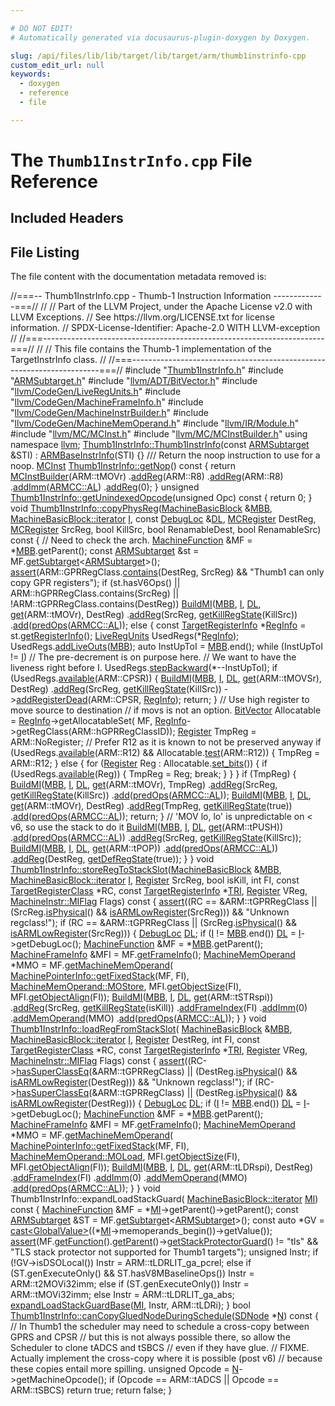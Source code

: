 ```yaml
---

# DO NOT EDIT!
# Automatically generated via docusaurus-plugin-doxygen by Doxygen.

slug: /api/files/lib/lib/target/lib/target/arm/thumb1instrinfo-cpp
custom_edit_url: null
keywords:
  - doxygen
  - reference
  - file

---
```





# The `Thumb1InstrInfo.cpp` File Reference

<DoxygenPage pluginConfig={pluginConfig}>



## Included Headers

<IncludesList>
<IncludesListItem
  filePath="Thumb1InstrInfo.h"
  permalink="/docs/api/files/lib/lib/target/lib/target/arm/thumb1instrinfo-h"
  isLocal="true" />
<IncludesListItem
  filePath="ARMSubtarget.h"
  permalink="/docs/api/files/lib/lib/target/lib/target/arm/armsubtarget-h"
  isLocal="true" />
<IncludesListItem
  filePath="llvm/ADT/BitVector.h"
  permalink="/docs/api/files/include/include/llvm/include/llvm/adt/bitvector-h"
  isLocal="true" />
<IncludesListItem
  filePath="llvm/CodeGen/LiveRegUnits.h"
  permalink="/docs/api/files/include/include/llvm/include/llvm/codegen/liveregunits-h"
  isLocal="true" />
<IncludesListItem
  filePath="llvm/CodeGen/MachineFrameInfo.h"
  permalink="/docs/api/files/include/include/llvm/include/llvm/codegen/machineframeinfo-h"
  isLocal="true" />
<IncludesListItem
  filePath="llvm/CodeGen/MachineInstrBuilder.h"
  permalink="/docs/api/files/include/include/llvm/include/llvm/codegen/machineinstrbuilder-h"
  isLocal="true" />
<IncludesListItem
  filePath="llvm/CodeGen/MachineMemOperand.h"
  permalink="/docs/api/files/include/include/llvm/include/llvm/codegen/machinememoperand-h"
  isLocal="true" />
<IncludesListItem
  filePath="llvm/IR/Module.h"
  permalink="/docs/api/files/include/include/llvm/include/llvm/ir/module-h"
  isLocal="true" />
<IncludesListItem
  filePath="llvm/MC/MCInst.h"
  permalink="/docs/api/files/include/include/llvm/include/llvm/mc/mcinst-h"
  isLocal="true" />
<IncludesListItem
  filePath="llvm/MC/MCInstBuilder.h"
  permalink="/docs/api/files/include/include/llvm/include/llvm/mc/mcinstbuilder-h"
  isLocal="true" />
</IncludesList>


## File Listing

The file content with the documentation metadata removed is:

<ProgramListing>

<Link id="l00001" /><CodeLine lineNumber="1"><span class="doxyHighlightComment">//===-- Thumb1InstrInfo.cpp - Thumb-1 Instruction Information -------------===//</span></CodeLine>
<Link id="l00002" /><CodeLine lineNumber="2"><span class="doxyHighlightComment">//</span></CodeLine>
<Link id="l00003" /><CodeLine lineNumber="3"><span class="doxyHighlightComment">// Part of the LLVM Project, under the Apache License v2.0 with LLVM Exceptions.</span></CodeLine>
<Link id="l00004" /><CodeLine lineNumber="4"><span class="doxyHighlightComment">// See https://llvm.org/LICENSE.txt for license information.</span></CodeLine>
<Link id="l00005" /><CodeLine lineNumber="5"><span class="doxyHighlightComment">// SPDX-License-Identifier: Apache-2.0 WITH LLVM-exception</span></CodeLine>
<Link id="l00006" /><CodeLine lineNumber="6"><span class="doxyHighlightComment">//</span></CodeLine>
<Link id="l00007" /><CodeLine lineNumber="7"><span class="doxyHighlightComment">//===----------------------------------------------------------------------===//</span></CodeLine>
<Link id="l00008" /><CodeLine lineNumber="8"><span class="doxyHighlightComment">//</span></CodeLine>
<Link id="l00009" /><CodeLine lineNumber="9"><span class="doxyHighlightComment">// This file contains the Thumb-1 implementation of the TargetInstrInfo class.</span></CodeLine>
<Link id="l00010" /><CodeLine lineNumber="10"><span class="doxyHighlightComment">//</span></CodeLine>
<Link id="l00011" /><CodeLine lineNumber="11"><span class="doxyHighlightComment">//===----------------------------------------------------------------------===//</span></CodeLine>
<Link id="l00012" /><CodeLine lineNumber="12"></CodeLine>
<Link id="l00013" /><CodeLine lineNumber="13"><span class="doxyHighlightPreprocessor">#include &quot;<a href="/docs/api/files/lib/lib/target/lib/target/arm/thumb1instrinfo-h">Thumb1InstrInfo.h</a>&quot;</span></CodeLine>
<Link id="l00014" /><CodeLine lineNumber="14"><span class="doxyHighlightPreprocessor">#include &quot;<a href="/docs/api/files/lib/lib/target/lib/target/arm/armsubtarget-h">ARMSubtarget.h</a>&quot;</span></CodeLine>
<Link id="l00015" /><CodeLine lineNumber="15"><span class="doxyHighlightPreprocessor">#include &quot;<a href="/docs/api/files/include/include/llvm/include/llvm/adt/bitvector-h">llvm/ADT/BitVector.h</a>&quot;</span></CodeLine>
<Link id="l00016" /><CodeLine lineNumber="16"><span class="doxyHighlightPreprocessor">#include &quot;<a href="/docs/api/files/include/include/llvm/include/llvm/codegen/liveregunits-h">llvm/CodeGen/LiveRegUnits.h</a>&quot;</span></CodeLine>
<Link id="l00017" /><CodeLine lineNumber="17"><span class="doxyHighlightPreprocessor">#include &quot;<a href="/docs/api/files/include/include/llvm/include/llvm/codegen/machineframeinfo-h">llvm/CodeGen/MachineFrameInfo.h</a>&quot;</span></CodeLine>
<Link id="l00018" /><CodeLine lineNumber="18"><span class="doxyHighlightPreprocessor">#include &quot;<a href="/docs/api/files/include/include/llvm/include/llvm/codegen/machineinstrbuilder-h">llvm/CodeGen/MachineInstrBuilder.h</a>&quot;</span></CodeLine>
<Link id="l00019" /><CodeLine lineNumber="19"><span class="doxyHighlightPreprocessor">#include &quot;<a href="/docs/api/files/include/include/llvm/include/llvm/codegen/machinememoperand-h">llvm/CodeGen/MachineMemOperand.h</a>&quot;</span></CodeLine>
<Link id="l00020" /><CodeLine lineNumber="20"><span class="doxyHighlightPreprocessor">#include &quot;<a href="/docs/api/files/include/include/llvm/include/llvm/ir/module-h">llvm/IR/Module.h</a>&quot;</span></CodeLine>
<Link id="l00021" /><CodeLine lineNumber="21"><span class="doxyHighlightPreprocessor">#include &quot;<a href="/docs/api/files/include/include/llvm/include/llvm/mc/mcinst-h">llvm/MC/MCInst.h</a>&quot;</span></CodeLine>
<Link id="l00022" /><CodeLine lineNumber="22"><span class="doxyHighlightPreprocessor">#include &quot;<a href="/docs/api/files/include/include/llvm/include/llvm/mc/mcinstbuilder-h">llvm/MC/MCInstBuilder.h</a>&quot;</span></CodeLine>
<Link id="l00023" /><CodeLine lineNumber="23"></CodeLine>
<Link id="l00024" /><CodeLine lineNumber="24"><span class="doxyHighlightKeyword">using namespace </span><span class="doxyHighlight"><a href="/docs/api/namespaces/llvm">llvm</a>;</span></CodeLine>
<Link id="l00025" /><CodeLine lineNumber="25"></CodeLine>
<Link id="l00026" /><CodeLine lineNumber="26" lineLink="/docs/api/classes/llvm/thumb1instrinfo/#a0b2db65bc0fdda9727974edf6a99b0ec"><span class="doxyHighlight"><a href="/docs/api/classes/llvm/thumb1instrinfo/#a0b2db65bc0fdda9727974edf6a99b0ec">Thumb1InstrInfo::Thumb1InstrInfo</a>(</span><span class="doxyHighlightKeyword">const</span><span class="doxyHighlight"> <a href="/docs/api/classes/llvm/armsubtarget">ARMSubtarget</a> &amp;STI)</span></CodeLine>
<Link id="l00027" /><CodeLine lineNumber="27"><span class="doxyHighlight">    : <a href="/docs/api/classes/llvm/armbaseinstrinfo/#a7e82ffc3423eb67eef1e1a43f0b75ce7">ARMBaseInstrInfo</a>(STI) &#123;&#125;</span></CodeLine>
<Link id="l00028" /><CodeLine lineNumber="28"></CodeLine>
<Link id="l00029" /><CodeLine lineNumber="29"><span class="doxyHighlightComment">/// Return the noop instruction to use for a noop.</span></CodeLine>
<Link id="l00030" /><CodeLine lineNumber="30" lineLink="/docs/api/classes/llvm/thumb1instrinfo/#a9f3014dd5d395d0e11fd2efedde63ac7"><span class="doxyHighlight"><a href="/docs/api/classes/llvm/mcinst">MCInst</a> <a href="/docs/api/classes/llvm/thumb1instrinfo/#a9f3014dd5d395d0e11fd2efedde63ac7">Thumb1InstrInfo::getNop</a>()</span><span class="doxyHighlightKeyword"> const </span><span class="doxyHighlight">&#123;</span></CodeLine>
<Link id="l00031" /><CodeLine lineNumber="31"><span class="doxyHighlight">  </span><span class="doxyHighlightKeywordFlow">return</span><span class="doxyHighlight"> <a href="/docs/api/classes/llvm/mcinstbuilder">MCInstBuilder</a>(ARM::tMOVr)</span></CodeLine>
<Link id="l00032" /><CodeLine lineNumber="32"><span class="doxyHighlight">      .<a href="/docs/api/classes/llvm/mcinstbuilder/#a2b9700052102985a61c9cf62b71d68f0">addReg</a>(ARM::R8)</span></CodeLine>
<Link id="l00033" /><CodeLine lineNumber="33"><span class="doxyHighlight">      .<a href="/docs/api/classes/llvm/mcinstbuilder/#a2b9700052102985a61c9cf62b71d68f0">addReg</a>(ARM::R8)</span></CodeLine>
<Link id="l00034" /><CodeLine lineNumber="34"><span class="doxyHighlight">      .<a href="/docs/api/classes/llvm/mcinstbuilder/#ac6bfc040ddca811a88a95e1f6d6b3747">addImm</a>(<a href="/docs/api/namespaces/llvm/armcc/#ac8391dd6b8083baa870dee5142ff22b6a8b2ef77967dee1220cc6ee5aee595e11">ARMCC::AL</a>)</span></CodeLine>
<Link id="l00035" /><CodeLine lineNumber="35"><span class="doxyHighlight">      .<a href="/docs/api/classes/llvm/mcinstbuilder/#a2b9700052102985a61c9cf62b71d68f0">addReg</a>(0);</span></CodeLine>
<Link id="l00036" /><CodeLine lineNumber="36"><span class="doxyHighlight">&#125;</span></CodeLine>
<Link id="l00037" /><CodeLine lineNumber="37"></CodeLine>
<Link id="l00038" /><CodeLine lineNumber="38" lineLink="/docs/api/classes/llvm/thumb1instrinfo/#aa2040e85554cd2338608849d197e5693"><span class="doxyHighlightKeywordType">unsigned</span><span class="doxyHighlight"> <a href="/docs/api/classes/llvm/thumb1instrinfo/#aa2040e85554cd2338608849d197e5693">Thumb1InstrInfo::getUnindexedOpcode</a>(</span><span class="doxyHighlightKeywordType">unsigned</span><span class="doxyHighlight"> Opc)</span><span class="doxyHighlightKeyword"> const </span><span class="doxyHighlight">&#123;</span></CodeLine>
<Link id="l00039" /><CodeLine lineNumber="39"><span class="doxyHighlight">  </span><span class="doxyHighlightKeywordFlow">return</span><span class="doxyHighlight"> 0;</span></CodeLine>
<Link id="l00040" /><CodeLine lineNumber="40"><span class="doxyHighlight">&#125;</span></CodeLine>
<Link id="l00041" /><CodeLine lineNumber="41"></CodeLine>
<Link id="l00042" /><CodeLine lineNumber="42" lineLink="/docs/api/classes/llvm/thumb1instrinfo/#a3f2267000e9691f1bd4584f4eb4e0cc4"><span class="doxyHighlightKeywordType">void</span><span class="doxyHighlight"> <a href="/docs/api/classes/llvm/thumb1instrinfo/#a3f2267000e9691f1bd4584f4eb4e0cc4">Thumb1InstrInfo::copyPhysReg</a>(<a href="/docs/api/classes/llvm/machinebasicblock">MachineBasicBlock</a> &amp;<a href="/docs/api/files/lib/lib/target/lib/target/arm/armslshardening-cpp/#a5958512eae2979bd2eb383977996a600">MBB</a>,</span></CodeLine>
<Link id="l00043" /><CodeLine lineNumber="43"><span class="doxyHighlight">                                  <a href="/docs/api/classes/llvm/machinebasicblock/#ae34c996b58df9b9ce6695a0c8b70c533">MachineBasicBlock::iterator</a> <a href="/docs/api/files/lib/lib/support/md5-cpp/#ac0eafdc9ee161b71e7af98af736952fd">I</a>,</span></CodeLine>
<Link id="l00044" /><CodeLine lineNumber="44"><span class="doxyHighlight">                                  </span><span class="doxyHighlightKeyword">const</span><span class="doxyHighlight"> <a href="/docs/api/classes/llvm/debugloc">DebugLoc</a> &amp;<a href="/docs/api/files/lib/lib/target/lib/target/arm/armslshardening-cpp/#ad467c4ab9119043f9b7750ab986be61a">DL</a>, <a href="/docs/api/classes/llvm/mcregister">MCRegister</a> DestReg,</span></CodeLine>
<Link id="l00045" /><CodeLine lineNumber="45"><span class="doxyHighlight">                                  <a href="/docs/api/classes/llvm/mcregister">MCRegister</a> SrcReg, </span><span class="doxyHighlightKeywordType">bool</span><span class="doxyHighlight"> KillSrc,</span></CodeLine>
<Link id="l00046" /><CodeLine lineNumber="46"><span class="doxyHighlight">                                  </span><span class="doxyHighlightKeywordType">bool</span><span class="doxyHighlight"> RenamableDest, </span><span class="doxyHighlightKeywordType">bool</span><span class="doxyHighlight"> RenamableSrc)</span><span class="doxyHighlightKeyword"> const </span><span class="doxyHighlight">&#123;</span></CodeLine>
<Link id="l00047" /><CodeLine lineNumber="47"><span class="doxyHighlight">  </span><span class="doxyHighlightComment">// Need to check the arch.</span></CodeLine>
<Link id="l00048" /><CodeLine lineNumber="48"><span class="doxyHighlight">  <a href="/docs/api/classes/llvm/machinefunction">MachineFunction</a> &amp;MF = &#42;<a href="/docs/api/files/lib/lib/target/lib/target/arm/armslshardening-cpp/#a5958512eae2979bd2eb383977996a600">MBB</a>.getParent();</span></CodeLine>
<Link id="l00049" /><CodeLine lineNumber="49"><span class="doxyHighlight">  </span><span class="doxyHighlightKeyword">const</span><span class="doxyHighlight"> <a href="/docs/api/classes/llvm/armsubtarget">ARMSubtarget</a> &amp;st = MF.<a href="/docs/api/classes/llvm/machinefunction/#a3825368aca2bc1550d173660df4da6a6">getSubtarget</a>&lt;<a href="/docs/api/classes/llvm/armsubtarget">ARMSubtarget</a>&gt;();</span></CodeLine>
<Link id="l00050" /><CodeLine lineNumber="50"></CodeLine>
<Link id="l00051" /><CodeLine lineNumber="51"><span class="doxyHighlight">  <a href="/docs/api/files/lib/lib/target/lib/target/amdgpu/silowercontrolflow-cpp/#a4868c5d81c5ccc98c47aeab6244346a0">assert</a>(ARM::GPRRegClass.<a href="/docs/api/files/lib/lib/sandboxir/value-cpp/#a34433c37334a1cde3d58cde3099257dd">contains</a>(DestReg, SrcReg) &amp;&amp;</span></CodeLine>
<Link id="l00052" /><CodeLine lineNumber="52"><span class="doxyHighlight">         </span><span class="doxyHighlightStringLiteral">&quot;Thumb1 can only copy GPR registers&quot;</span><span class="doxyHighlight">);</span></CodeLine>
<Link id="l00053" /><CodeLine lineNumber="53"></CodeLine>
<Link id="l00054" /><CodeLine lineNumber="54"><span class="doxyHighlight">  </span><span class="doxyHighlightKeywordFlow">if</span><span class="doxyHighlight"> (st.hasV6Ops() || ARM::hGPRRegClass.contains(SrcReg) ||</span></CodeLine>
<Link id="l00055" /><CodeLine lineNumber="55"><span class="doxyHighlight">      !ARM::tGPRRegClass.contains(DestReg))</span></CodeLine>
<Link id="l00056" /><CodeLine lineNumber="56"><span class="doxyHighlight">    <a href="/docs/api/namespaces/llvm/#a17e04afcf0c5efeb0eb6a9a45287b5e4">BuildMI</a>(<a href="/docs/api/files/lib/lib/target/lib/target/arm/armslshardening-cpp/#a5958512eae2979bd2eb383977996a600">MBB</a>, <a href="/docs/api/files/lib/lib/support/md5-cpp/#ac0eafdc9ee161b71e7af98af736952fd">I</a>, <a href="/docs/api/files/lib/lib/target/lib/target/arm/armslshardening-cpp/#ad467c4ab9119043f9b7750ab986be61a">DL</a>, <a href="/docs/api/namespaces/llvm/#a73257f51950d9ea50955e3fb9c724a25">get</a>(ARM::tMOVr), DestReg)</span></CodeLine>
<Link id="l00057" /><CodeLine lineNumber="57"><span class="doxyHighlight">        .<a href="/docs/api/classes/llvm/machineinstrbuilder/#a927857fc69e4b4f0cde307f86f180df5">addReg</a>(SrcReg, <a href="/docs/api/namespaces/llvm/#aac57d4100e9a9d02522fbd724568397d">getKillRegState</a>(KillSrc))</span></CodeLine>
<Link id="l00058" /><CodeLine lineNumber="58"><span class="doxyHighlight">        .<a href="/docs/api/classes/llvm/machineinstrbuilder/#a713eab58694282971c413a0d6de5975c">add</a>(<a href="/docs/api/namespaces/llvm/#a4ad97514ca5a771f28d31ee16af616f8">predOps</a>(<a href="/docs/api/namespaces/llvm/armcc/#ac8391dd6b8083baa870dee5142ff22b6a8b2ef77967dee1220cc6ee5aee595e11">ARMCC::AL</a>));</span></CodeLine>
<Link id="l00059" /><CodeLine lineNumber="59"><span class="doxyHighlight">  </span><span class="doxyHighlightKeywordFlow">else</span><span class="doxyHighlight"> &#123;</span></CodeLine>
<Link id="l00060" /><CodeLine lineNumber="60"><span class="doxyHighlight">    </span><span class="doxyHighlightKeyword">const</span><span class="doxyHighlight"> <a href="/docs/api/classes/llvm/targetregisterinfo">TargetRegisterInfo</a> &#42;<a href="/docs/api/structs/reginfo">RegInfo</a> = st.<a href="/docs/api/classes/llvm/armsubtarget/#a628369d8ea7ff61dc2202e6aa147155c">getRegisterInfo</a>();</span></CodeLine>
<Link id="l00061" /><CodeLine lineNumber="61"><span class="doxyHighlight">    <a href="/docs/api/classes/llvm/liveregunits">LiveRegUnits</a> UsedRegs(&#42;<a href="/docs/api/structs/reginfo">RegInfo</a>);</span></CodeLine>
<Link id="l00062" /><CodeLine lineNumber="62"><span class="doxyHighlight">    UsedRegs.<a href="/docs/api/classes/llvm/liveregunits/#ab4fff7ad3de452b1b1d20de5afd986a3">addLiveOuts</a>(<a href="/docs/api/files/lib/lib/target/lib/target/arm/armslshardening-cpp/#a5958512eae2979bd2eb383977996a600">MBB</a>);</span></CodeLine>
<Link id="l00063" /><CodeLine lineNumber="63"></CodeLine>
<Link id="l00064" /><CodeLine lineNumber="64"><span class="doxyHighlight">    </span><span class="doxyHighlightKeyword">auto</span><span class="doxyHighlight"> InstUpToI = <a href="/docs/api/files/lib/lib/target/lib/target/arm/armslshardening-cpp/#a5958512eae2979bd2eb383977996a600">MBB</a>.end();</span></CodeLine>
<Link id="l00065" /><CodeLine lineNumber="65"><span class="doxyHighlight">    </span><span class="doxyHighlightKeywordFlow">while</span><span class="doxyHighlight"> (InstUpToI != <a href="/docs/api/files/lib/lib/support/md5-cpp/#ac0eafdc9ee161b71e7af98af736952fd">I</a>)</span></CodeLine>
<Link id="l00066" /><CodeLine lineNumber="66"><span class="doxyHighlight">      </span><span class="doxyHighlightComment">// The pre-decrement is on purpose here.</span></CodeLine>
<Link id="l00067" /><CodeLine lineNumber="67"><span class="doxyHighlight">      </span><span class="doxyHighlightComment">// We want to have the liveness right before I.</span></CodeLine>
<Link id="l00068" /><CodeLine lineNumber="68"><span class="doxyHighlight">      UsedRegs.<a href="/docs/api/classes/llvm/liveregunits/#aa5fb273566c37fdc7da88a0fec5a554c">stepBackward</a>(&#42;--InstUpToI);</span></CodeLine>
<Link id="l00069" /><CodeLine lineNumber="69"></CodeLine>
<Link id="l00070" /><CodeLine lineNumber="70"><span class="doxyHighlight">    </span><span class="doxyHighlightKeywordFlow">if</span><span class="doxyHighlight"> (UsedRegs.<a href="/docs/api/classes/llvm/liveregunits/#a3996f7c3774880bfe32422602fe34f9c">available</a>(ARM::CPSR)) &#123;</span></CodeLine>
<Link id="l00071" /><CodeLine lineNumber="71"><span class="doxyHighlight">      <a href="/docs/api/namespaces/llvm/#a17e04afcf0c5efeb0eb6a9a45287b5e4">BuildMI</a>(<a href="/docs/api/files/lib/lib/target/lib/target/arm/armslshardening-cpp/#a5958512eae2979bd2eb383977996a600">MBB</a>, <a href="/docs/api/files/lib/lib/support/md5-cpp/#ac0eafdc9ee161b71e7af98af736952fd">I</a>, <a href="/docs/api/files/lib/lib/target/lib/target/arm/armslshardening-cpp/#ad467c4ab9119043f9b7750ab986be61a">DL</a>, <a href="/docs/api/namespaces/llvm/#a73257f51950d9ea50955e3fb9c724a25">get</a>(ARM::tMOVSr), DestReg)</span></CodeLine>
<Link id="l00072" /><CodeLine lineNumber="72"><span class="doxyHighlight">          .<a href="/docs/api/classes/llvm/machineinstrbuilder/#a927857fc69e4b4f0cde307f86f180df5">addReg</a>(SrcReg, <a href="/docs/api/namespaces/llvm/#aac57d4100e9a9d02522fbd724568397d">getKillRegState</a>(KillSrc))</span></CodeLine>
<Link id="l00073" /><CodeLine lineNumber="73"><span class="doxyHighlight">          -&gt;<a href="/docs/api/classes/llvm/machineinstr/#afda2c0f22be043ae42b0ec71b661f565">addRegisterDead</a>(ARM::CPSR, <a href="/docs/api/structs/reginfo">RegInfo</a>);</span></CodeLine>
<Link id="l00074" /><CodeLine lineNumber="74"><span class="doxyHighlight">      </span><span class="doxyHighlightKeywordFlow">return</span><span class="doxyHighlight">;</span></CodeLine>
<Link id="l00075" /><CodeLine lineNumber="75"><span class="doxyHighlight">    &#125;</span></CodeLine>
<Link id="l00076" /><CodeLine lineNumber="76"></CodeLine>
<Link id="l00077" /><CodeLine lineNumber="77"><span class="doxyHighlight">    </span><span class="doxyHighlightComment">// Use high register to move source to destination</span></CodeLine>
<Link id="l00078" /><CodeLine lineNumber="78"><span class="doxyHighlight">    </span><span class="doxyHighlightComment">// if movs is not an option.</span></CodeLine>
<Link id="l00079" /><CodeLine lineNumber="79"><span class="doxyHighlight">    <a href="/docs/api/classes/llvm/bitvector">BitVector</a> Allocatable = <a href="/docs/api/structs/reginfo">RegInfo</a>-&gt;getAllocatableSet(</span></CodeLine>
<Link id="l00080" /><CodeLine lineNumber="80"><span class="doxyHighlight">        MF, <a href="/docs/api/structs/reginfo">RegInfo</a>-&gt;getRegClass(ARM::hGPRRegClassID));</span></CodeLine>
<Link id="l00081" /><CodeLine lineNumber="81"></CodeLine>
<Link id="l00082" /><CodeLine lineNumber="82"><span class="doxyHighlight">    <a href="/docs/api/classes/llvm/register">Register</a> TmpReg = ARM::NoRegister;</span></CodeLine>
<Link id="l00083" /><CodeLine lineNumber="83"><span class="doxyHighlight">    </span><span class="doxyHighlightComment">// Prefer R12 as it is known to not be preserved anyway</span></CodeLine>
<Link id="l00084" /><CodeLine lineNumber="84"><span class="doxyHighlight">    </span><span class="doxyHighlightKeywordFlow">if</span><span class="doxyHighlight"> (UsedRegs.<a href="/docs/api/classes/llvm/liveregunits/#a3996f7c3774880bfe32422602fe34f9c">available</a>(ARM::R12) &amp;&amp; Allocatable.<a href="/docs/api/classes/llvm/bitvector/#a15d63c566878e964c19139b2c76c0dab">test</a>(ARM::R12)) &#123;</span></CodeLine>
<Link id="l00085" /><CodeLine lineNumber="85"><span class="doxyHighlight">      TmpReg = ARM::R12;</span></CodeLine>
<Link id="l00086" /><CodeLine lineNumber="86"><span class="doxyHighlight">    &#125; </span><span class="doxyHighlightKeywordFlow">else</span><span class="doxyHighlight"> &#123;</span></CodeLine>
<Link id="l00087" /><CodeLine lineNumber="87"><span class="doxyHighlight">      </span><span class="doxyHighlightKeywordFlow">for</span><span class="doxyHighlight"> (<a href="/docs/api/classes/llvm/register">Register</a> Reg : Allocatable.<a href="/docs/api/classes/llvm/bitvector/#aa56c07cdb4f03ddef7dfdf460811d36e">set&#95;bits</a>()) &#123;</span></CodeLine>
<Link id="l00088" /><CodeLine lineNumber="88"><span class="doxyHighlight">        </span><span class="doxyHighlightKeywordFlow">if</span><span class="doxyHighlight"> (UsedRegs.<a href="/docs/api/classes/llvm/liveregunits/#a3996f7c3774880bfe32422602fe34f9c">available</a>(Reg)) &#123;</span></CodeLine>
<Link id="l00089" /><CodeLine lineNumber="89"><span class="doxyHighlight">          TmpReg = Reg;</span></CodeLine>
<Link id="l00090" /><CodeLine lineNumber="90"><span class="doxyHighlight">          </span><span class="doxyHighlightKeywordFlow">break</span><span class="doxyHighlight">;</span></CodeLine>
<Link id="l00091" /><CodeLine lineNumber="91"><span class="doxyHighlight">        &#125;</span></CodeLine>
<Link id="l00092" /><CodeLine lineNumber="92"><span class="doxyHighlight">      &#125;</span></CodeLine>
<Link id="l00093" /><CodeLine lineNumber="93"><span class="doxyHighlight">    &#125;</span></CodeLine>
<Link id="l00094" /><CodeLine lineNumber="94"></CodeLine>
<Link id="l00095" /><CodeLine lineNumber="95"><span class="doxyHighlight">    </span><span class="doxyHighlightKeywordFlow">if</span><span class="doxyHighlight"> (TmpReg) &#123;</span></CodeLine>
<Link id="l00096" /><CodeLine lineNumber="96"><span class="doxyHighlight">      <a href="/docs/api/namespaces/llvm/#a17e04afcf0c5efeb0eb6a9a45287b5e4">BuildMI</a>(<a href="/docs/api/files/lib/lib/target/lib/target/arm/armslshardening-cpp/#a5958512eae2979bd2eb383977996a600">MBB</a>, <a href="/docs/api/files/lib/lib/support/md5-cpp/#ac0eafdc9ee161b71e7af98af736952fd">I</a>, <a href="/docs/api/files/lib/lib/target/lib/target/arm/armslshardening-cpp/#ad467c4ab9119043f9b7750ab986be61a">DL</a>, <a href="/docs/api/namespaces/llvm/#a73257f51950d9ea50955e3fb9c724a25">get</a>(ARM::tMOVr), TmpReg)</span></CodeLine>
<Link id="l00097" /><CodeLine lineNumber="97"><span class="doxyHighlight">          .<a href="/docs/api/classes/llvm/machineinstrbuilder/#a927857fc69e4b4f0cde307f86f180df5">addReg</a>(SrcReg, <a href="/docs/api/namespaces/llvm/#aac57d4100e9a9d02522fbd724568397d">getKillRegState</a>(KillSrc))</span></CodeLine>
<Link id="l00098" /><CodeLine lineNumber="98"><span class="doxyHighlight">          .<a href="/docs/api/classes/llvm/machineinstrbuilder/#a713eab58694282971c413a0d6de5975c">add</a>(<a href="/docs/api/namespaces/llvm/#a4ad97514ca5a771f28d31ee16af616f8">predOps</a>(<a href="/docs/api/namespaces/llvm/armcc/#ac8391dd6b8083baa870dee5142ff22b6a8b2ef77967dee1220cc6ee5aee595e11">ARMCC::AL</a>));</span></CodeLine>
<Link id="l00099" /><CodeLine lineNumber="99"><span class="doxyHighlight">      <a href="/docs/api/namespaces/llvm/#a17e04afcf0c5efeb0eb6a9a45287b5e4">BuildMI</a>(<a href="/docs/api/files/lib/lib/target/lib/target/arm/armslshardening-cpp/#a5958512eae2979bd2eb383977996a600">MBB</a>, <a href="/docs/api/files/lib/lib/support/md5-cpp/#ac0eafdc9ee161b71e7af98af736952fd">I</a>, <a href="/docs/api/files/lib/lib/target/lib/target/arm/armslshardening-cpp/#ad467c4ab9119043f9b7750ab986be61a">DL</a>, <a href="/docs/api/namespaces/llvm/#a73257f51950d9ea50955e3fb9c724a25">get</a>(ARM::tMOVr), DestReg)</span></CodeLine>
<Link id="l00100" /><CodeLine lineNumber="100"><span class="doxyHighlight">          .<a href="/docs/api/classes/llvm/machineinstrbuilder/#a927857fc69e4b4f0cde307f86f180df5">addReg</a>(TmpReg, <a href="/docs/api/namespaces/llvm/#aac57d4100e9a9d02522fbd724568397d">getKillRegState</a>(</span><span class="doxyHighlightKeyword">true</span><span class="doxyHighlight">))</span></CodeLine>
<Link id="l00101" /><CodeLine lineNumber="101"><span class="doxyHighlight">          .<a href="/docs/api/classes/llvm/machineinstrbuilder/#a713eab58694282971c413a0d6de5975c">add</a>(<a href="/docs/api/namespaces/llvm/#a4ad97514ca5a771f28d31ee16af616f8">predOps</a>(<a href="/docs/api/namespaces/llvm/armcc/#ac8391dd6b8083baa870dee5142ff22b6a8b2ef77967dee1220cc6ee5aee595e11">ARMCC::AL</a>));</span></CodeLine>
<Link id="l00102" /><CodeLine lineNumber="102"><span class="doxyHighlight">      </span><span class="doxyHighlightKeywordFlow">return</span><span class="doxyHighlight">;</span></CodeLine>
<Link id="l00103" /><CodeLine lineNumber="103"><span class="doxyHighlight">    &#125;</span></CodeLine>
<Link id="l00104" /><CodeLine lineNumber="104"></CodeLine>
<Link id="l00105" /><CodeLine lineNumber="105"><span class="doxyHighlight">    </span><span class="doxyHighlightComment">// &#39;MOV lo, lo&#39; is unpredictable on &lt; v6, so use the stack to do it</span></CodeLine>
<Link id="l00106" /><CodeLine lineNumber="106"><span class="doxyHighlight">    <a href="/docs/api/namespaces/llvm/#a17e04afcf0c5efeb0eb6a9a45287b5e4">BuildMI</a>(<a href="/docs/api/files/lib/lib/target/lib/target/arm/armslshardening-cpp/#a5958512eae2979bd2eb383977996a600">MBB</a>, <a href="/docs/api/files/lib/lib/support/md5-cpp/#ac0eafdc9ee161b71e7af98af736952fd">I</a>, <a href="/docs/api/files/lib/lib/target/lib/target/arm/armslshardening-cpp/#ad467c4ab9119043f9b7750ab986be61a">DL</a>, <a href="/docs/api/namespaces/llvm/#a73257f51950d9ea50955e3fb9c724a25">get</a>(ARM::tPUSH))</span></CodeLine>
<Link id="l00107" /><CodeLine lineNumber="107"><span class="doxyHighlight">        .<a href="/docs/api/classes/llvm/machineinstrbuilder/#a713eab58694282971c413a0d6de5975c">add</a>(<a href="/docs/api/namespaces/llvm/#a4ad97514ca5a771f28d31ee16af616f8">predOps</a>(<a href="/docs/api/namespaces/llvm/armcc/#ac8391dd6b8083baa870dee5142ff22b6a8b2ef77967dee1220cc6ee5aee595e11">ARMCC::AL</a>))</span></CodeLine>
<Link id="l00108" /><CodeLine lineNumber="108"><span class="doxyHighlight">        .<a href="/docs/api/classes/llvm/machineinstrbuilder/#a927857fc69e4b4f0cde307f86f180df5">addReg</a>(SrcReg, <a href="/docs/api/namespaces/llvm/#aac57d4100e9a9d02522fbd724568397d">getKillRegState</a>(KillSrc));</span></CodeLine>
<Link id="l00109" /><CodeLine lineNumber="109"><span class="doxyHighlight">    <a href="/docs/api/namespaces/llvm/#a17e04afcf0c5efeb0eb6a9a45287b5e4">BuildMI</a>(<a href="/docs/api/files/lib/lib/target/lib/target/arm/armslshardening-cpp/#a5958512eae2979bd2eb383977996a600">MBB</a>, <a href="/docs/api/files/lib/lib/support/md5-cpp/#ac0eafdc9ee161b71e7af98af736952fd">I</a>, <a href="/docs/api/files/lib/lib/target/lib/target/arm/armslshardening-cpp/#ad467c4ab9119043f9b7750ab986be61a">DL</a>, <a href="/docs/api/namespaces/llvm/#a73257f51950d9ea50955e3fb9c724a25">get</a>(ARM::tPOP))</span></CodeLine>
<Link id="l00110" /><CodeLine lineNumber="110"><span class="doxyHighlight">        .<a href="/docs/api/classes/llvm/machineinstrbuilder/#a713eab58694282971c413a0d6de5975c">add</a>(<a href="/docs/api/namespaces/llvm/#a4ad97514ca5a771f28d31ee16af616f8">predOps</a>(<a href="/docs/api/namespaces/llvm/armcc/#ac8391dd6b8083baa870dee5142ff22b6a8b2ef77967dee1220cc6ee5aee595e11">ARMCC::AL</a>))</span></CodeLine>
<Link id="l00111" /><CodeLine lineNumber="111"><span class="doxyHighlight">        .<a href="/docs/api/classes/llvm/machineinstrbuilder/#a927857fc69e4b4f0cde307f86f180df5">addReg</a>(DestReg, <a href="/docs/api/namespaces/llvm/#aa5e4d7acf58e87826a15b94d37144f2b">getDefRegState</a>(</span><span class="doxyHighlightKeyword">true</span><span class="doxyHighlight">));</span></CodeLine>
<Link id="l00112" /><CodeLine lineNumber="112"><span class="doxyHighlight">  &#125;</span></CodeLine>
<Link id="l00113" /><CodeLine lineNumber="113"><span class="doxyHighlight">&#125;</span></CodeLine>
<Link id="l00114" /><CodeLine lineNumber="114"></CodeLine>
<Link id="l00115" /><CodeLine lineNumber="115" lineLink="/docs/api/classes/llvm/thumb1instrinfo/#a952f199f7cb8a257a40193bcd67a976d"><span class="doxyHighlightKeywordType">void</span><span class="doxyHighlight"> <a href="/docs/api/classes/llvm/thumb1instrinfo/#a952f199f7cb8a257a40193bcd67a976d">Thumb1InstrInfo::storeRegToStackSlot</a>(<a href="/docs/api/classes/llvm/machinebasicblock">MachineBasicBlock</a> &amp;<a href="/docs/api/files/lib/lib/target/lib/target/arm/armslshardening-cpp/#a5958512eae2979bd2eb383977996a600">MBB</a>,</span></CodeLine>
<Link id="l00116" /><CodeLine lineNumber="116"><span class="doxyHighlight">                                          <a href="/docs/api/classes/llvm/machinebasicblock/#ae34c996b58df9b9ce6695a0c8b70c533">MachineBasicBlock::iterator</a> <a href="/docs/api/files/lib/lib/support/md5-cpp/#ac0eafdc9ee161b71e7af98af736952fd">I</a>,</span></CodeLine>
<Link id="l00117" /><CodeLine lineNumber="117"><span class="doxyHighlight">                                          <a href="/docs/api/classes/llvm/register">Register</a> SrcReg, </span><span class="doxyHighlightKeywordType">bool</span><span class="doxyHighlight"> isKill, </span><span class="doxyHighlightKeywordType">int</span><span class="doxyHighlight"> FI,</span></CodeLine>
<Link id="l00118" /><CodeLine lineNumber="118"><span class="doxyHighlight">                                          </span><span class="doxyHighlightKeyword">const</span><span class="doxyHighlight"> <a href="/docs/api/classes/llvm/targetregisterclass">TargetRegisterClass</a> &#42;RC,</span></CodeLine>
<Link id="l00119" /><CodeLine lineNumber="119"><span class="doxyHighlight">                                          </span><span class="doxyHighlightKeyword">const</span><span class="doxyHighlight"> <a href="/docs/api/classes/llvm/targetregisterinfo">TargetRegisterInfo</a> &#42;<a href="/docs/api/files/lib/lib/codegen/machinesink-cpp/#a0f36ed1bc17fc1aa97fe291c439a0698">TRI</a>,</span></CodeLine>
<Link id="l00120" /><CodeLine lineNumber="120"><span class="doxyHighlight">                                          <a href="/docs/api/classes/llvm/register">Register</a> VReg,</span></CodeLine>
<Link id="l00121" /><CodeLine lineNumber="121"><span class="doxyHighlight">                                          <a href="/docs/api/classes/llvm/machineinstr/#aafacf84de1cb994a92dc045f4aa1d518">MachineInstr::MIFlag</a> Flags)</span><span class="doxyHighlightKeyword"> const </span><span class="doxyHighlight">&#123;</span></CodeLine>
<Link id="l00122" /><CodeLine lineNumber="122"><span class="doxyHighlight">  <a href="/docs/api/files/lib/lib/target/lib/target/amdgpu/silowercontrolflow-cpp/#a4868c5d81c5ccc98c47aeab6244346a0">assert</a>((RC == &amp;ARM::tGPRRegClass ||</span></CodeLine>
<Link id="l00123" /><CodeLine lineNumber="123"><span class="doxyHighlight">          (SrcReg.<a href="/docs/api/classes/llvm/register/#affdbf5b92ed7e01352e2f39466efbe21">isPhysical</a>() &amp;&amp; <a href="/docs/api/namespaces/llvm/#a23937faaecd6b00acda39f636f62a986">isARMLowRegister</a>(SrcReg))) &amp;&amp;</span></CodeLine>
<Link id="l00124" /><CodeLine lineNumber="124"><span class="doxyHighlight">         </span><span class="doxyHighlightStringLiteral">&quot;Unknown regclass!&quot;</span><span class="doxyHighlight">);</span></CodeLine>
<Link id="l00125" /><CodeLine lineNumber="125"></CodeLine>
<Link id="l00126" /><CodeLine lineNumber="126"><span class="doxyHighlight">  </span><span class="doxyHighlightKeywordFlow">if</span><span class="doxyHighlight"> (RC == &amp;ARM::tGPRRegClass ||</span></CodeLine>
<Link id="l00127" /><CodeLine lineNumber="127"><span class="doxyHighlight">      (SrcReg.<a href="/docs/api/classes/llvm/register/#affdbf5b92ed7e01352e2f39466efbe21">isPhysical</a>() &amp;&amp; <a href="/docs/api/namespaces/llvm/#a23937faaecd6b00acda39f636f62a986">isARMLowRegister</a>(SrcReg))) &#123;</span></CodeLine>
<Link id="l00128" /><CodeLine lineNumber="128"><span class="doxyHighlight">    <a href="/docs/api/classes/llvm/debugloc">DebugLoc</a> <a href="/docs/api/files/lib/lib/target/lib/target/arm/armslshardening-cpp/#ad467c4ab9119043f9b7750ab986be61a">DL</a>;</span></CodeLine>
<Link id="l00129" /><CodeLine lineNumber="129"><span class="doxyHighlight">    </span><span class="doxyHighlightKeywordFlow">if</span><span class="doxyHighlight"> (<a href="/docs/api/files/lib/lib/support/md5-cpp/#ac0eafdc9ee161b71e7af98af736952fd">I</a> != <a href="/docs/api/files/lib/lib/target/lib/target/arm/armslshardening-cpp/#a5958512eae2979bd2eb383977996a600">MBB</a>.end()) <a href="/docs/api/files/lib/lib/target/lib/target/arm/armslshardening-cpp/#ad467c4ab9119043f9b7750ab986be61a">DL</a> = <a href="/docs/api/files/lib/lib/support/md5-cpp/#ac0eafdc9ee161b71e7af98af736952fd">I</a>-&gt;getDebugLoc();</span></CodeLine>
<Link id="l00130" /><CodeLine lineNumber="130"></CodeLine>
<Link id="l00131" /><CodeLine lineNumber="131"><span class="doxyHighlight">    <a href="/docs/api/classes/llvm/machinefunction">MachineFunction</a> &amp;MF = &#42;<a href="/docs/api/files/lib/lib/target/lib/target/arm/armslshardening-cpp/#a5958512eae2979bd2eb383977996a600">MBB</a>.getParent();</span></CodeLine>
<Link id="l00132" /><CodeLine lineNumber="132"><span class="doxyHighlight">    <a href="/docs/api/classes/llvm/machineframeinfo">MachineFrameInfo</a> &amp;MFI = MF.<a href="/docs/api/classes/llvm/machinefunction/#a54f334a9c8ca6d105eae383ae87e4524">getFrameInfo</a>();</span></CodeLine>
<Link id="l00133" /><CodeLine lineNumber="133"><span class="doxyHighlight">    <a href="/docs/api/classes/llvm/machinememoperand">MachineMemOperand</a> &#42;MMO = MF.<a href="/docs/api/classes/llvm/machinefunction/#a453ae3052b4f5b14cb4c184243ce5027">getMachineMemOperand</a>(</span></CodeLine>
<Link id="l00134" /><CodeLine lineNumber="134"><span class="doxyHighlight">        <a href="/docs/api/structs/llvm/machinepointerinfo/#ad8ce1aee13dbdcc05d20284a30e83170">MachinePointerInfo::getFixedStack</a>(MF, FI), <a href="/docs/api/classes/llvm/machinememoperand/#aaa2020e47e35179234b9ea27d555b2ddaed357b1367bc90a56fefa4d1b0e17374">MachineMemOperand::MOStore</a>,</span></CodeLine>
<Link id="l00135" /><CodeLine lineNumber="135"><span class="doxyHighlight">        MFI.<a href="/docs/api/classes/llvm/machineframeinfo/#a9284fd53296d2a2f8ae654d000971000">getObjectSize</a>(FI), MFI.<a href="/docs/api/classes/llvm/machineframeinfo/#a8320a54de0a273478de910ac3795058b">getObjectAlign</a>(FI));</span></CodeLine>
<Link id="l00136" /><CodeLine lineNumber="136"><span class="doxyHighlight">    <a href="/docs/api/namespaces/llvm/#a17e04afcf0c5efeb0eb6a9a45287b5e4">BuildMI</a>(<a href="/docs/api/files/lib/lib/target/lib/target/arm/armslshardening-cpp/#a5958512eae2979bd2eb383977996a600">MBB</a>, <a href="/docs/api/files/lib/lib/support/md5-cpp/#ac0eafdc9ee161b71e7af98af736952fd">I</a>, <a href="/docs/api/files/lib/lib/target/lib/target/arm/armslshardening-cpp/#ad467c4ab9119043f9b7750ab986be61a">DL</a>, <a href="/docs/api/namespaces/llvm/#a73257f51950d9ea50955e3fb9c724a25">get</a>(ARM::tSTRspi))</span></CodeLine>
<Link id="l00137" /><CodeLine lineNumber="137"><span class="doxyHighlight">        .<a href="/docs/api/classes/llvm/machineinstrbuilder/#a927857fc69e4b4f0cde307f86f180df5">addReg</a>(SrcReg, <a href="/docs/api/namespaces/llvm/#aac57d4100e9a9d02522fbd724568397d">getKillRegState</a>(isKill))</span></CodeLine>
<Link id="l00138" /><CodeLine lineNumber="138"><span class="doxyHighlight">        .<a href="/docs/api/classes/llvm/machineinstrbuilder/#a86a93dd8ddbce120d8c3101c16bc3cc6">addFrameIndex</a>(FI)</span></CodeLine>
<Link id="l00139" /><CodeLine lineNumber="139"><span class="doxyHighlight">        .<a href="/docs/api/classes/llvm/machineinstrbuilder/#a6c1f959947905135c7dd215b64957654">addImm</a>(0)</span></CodeLine>
<Link id="l00140" /><CodeLine lineNumber="140"><span class="doxyHighlight">        .<a href="/docs/api/classes/llvm/machineinstrbuilder/#ae565d45627e1678a3e37bd6a016c561c">addMemOperand</a>(MMO)</span></CodeLine>
<Link id="l00141" /><CodeLine lineNumber="141"><span class="doxyHighlight">        .<a href="/docs/api/classes/llvm/machineinstrbuilder/#a713eab58694282971c413a0d6de5975c">add</a>(<a href="/docs/api/namespaces/llvm/#a4ad97514ca5a771f28d31ee16af616f8">predOps</a>(<a href="/docs/api/namespaces/llvm/armcc/#ac8391dd6b8083baa870dee5142ff22b6a8b2ef77967dee1220cc6ee5aee595e11">ARMCC::AL</a>));</span></CodeLine>
<Link id="l00142" /><CodeLine lineNumber="142"><span class="doxyHighlight">  &#125;</span></CodeLine>
<Link id="l00143" /><CodeLine lineNumber="143"><span class="doxyHighlight">&#125;</span></CodeLine>
<Link id="l00144" /><CodeLine lineNumber="144"></CodeLine>
<Link id="l00145" /><CodeLine lineNumber="145" lineLink="/docs/api/classes/llvm/thumb1instrinfo/#a1eeb397bafd16951ce8898c83f21c5e4"><span class="doxyHighlightKeywordType">void</span><span class="doxyHighlight"> <a href="/docs/api/classes/llvm/thumb1instrinfo/#a1eeb397bafd16951ce8898c83f21c5e4">Thumb1InstrInfo::loadRegFromStackSlot</a>(</span></CodeLine>
<Link id="l00146" /><CodeLine lineNumber="146"><span class="doxyHighlight">    <a href="/docs/api/classes/llvm/machinebasicblock">MachineBasicBlock</a> &amp;<a href="/docs/api/files/lib/lib/target/lib/target/arm/armslshardening-cpp/#a5958512eae2979bd2eb383977996a600">MBB</a>, <a href="/docs/api/classes/llvm/machinebasicblock/#ae34c996b58df9b9ce6695a0c8b70c533">MachineBasicBlock::iterator</a> <a href="/docs/api/files/lib/lib/support/md5-cpp/#ac0eafdc9ee161b71e7af98af736952fd">I</a>, <a href="/docs/api/classes/llvm/register">Register</a> DestReg,</span></CodeLine>
<Link id="l00147" /><CodeLine lineNumber="147"><span class="doxyHighlight">    </span><span class="doxyHighlightKeywordType">int</span><span class="doxyHighlight"> FI, </span><span class="doxyHighlightKeyword">const</span><span class="doxyHighlight"> <a href="/docs/api/classes/llvm/targetregisterclass">TargetRegisterClass</a> &#42;RC, </span><span class="doxyHighlightKeyword">const</span><span class="doxyHighlight"> <a href="/docs/api/classes/llvm/targetregisterinfo">TargetRegisterInfo</a> &#42;<a href="/docs/api/files/lib/lib/codegen/machinesink-cpp/#a0f36ed1bc17fc1aa97fe291c439a0698">TRI</a>,</span></CodeLine>
<Link id="l00148" /><CodeLine lineNumber="148"><span class="doxyHighlight">    <a href="/docs/api/classes/llvm/register">Register</a> VReg, <a href="/docs/api/classes/llvm/machineinstr/#aafacf84de1cb994a92dc045f4aa1d518">MachineInstr::MIFlag</a> Flags)</span><span class="doxyHighlightKeyword"> const </span><span class="doxyHighlight">&#123;</span></CodeLine>
<Link id="l00149" /><CodeLine lineNumber="149"><span class="doxyHighlight">  <a href="/docs/api/files/lib/lib/target/lib/target/amdgpu/silowercontrolflow-cpp/#a4868c5d81c5ccc98c47aeab6244346a0">assert</a>((RC-&gt;<a href="/docs/api/classes/llvm/targetregisterclass/#abee1c3236731101b249f6eeffd8cd7ba">hasSuperClassEq</a>(&amp;ARM::tGPRRegClass) ||</span></CodeLine>
<Link id="l00150" /><CodeLine lineNumber="150"><span class="doxyHighlight">          (DestReg.<a href="/docs/api/classes/llvm/register/#affdbf5b92ed7e01352e2f39466efbe21">isPhysical</a>() &amp;&amp; <a href="/docs/api/namespaces/llvm/#a23937faaecd6b00acda39f636f62a986">isARMLowRegister</a>(DestReg))) &amp;&amp;</span></CodeLine>
<Link id="l00151" /><CodeLine lineNumber="151"><span class="doxyHighlight">         </span><span class="doxyHighlightStringLiteral">&quot;Unknown regclass!&quot;</span><span class="doxyHighlight">);</span></CodeLine>
<Link id="l00152" /><CodeLine lineNumber="152"></CodeLine>
<Link id="l00153" /><CodeLine lineNumber="153"><span class="doxyHighlight">  </span><span class="doxyHighlightKeywordFlow">if</span><span class="doxyHighlight"> (RC-&gt;<a href="/docs/api/classes/llvm/targetregisterclass/#abee1c3236731101b249f6eeffd8cd7ba">hasSuperClassEq</a>(&amp;ARM::tGPRRegClass) ||</span></CodeLine>
<Link id="l00154" /><CodeLine lineNumber="154"><span class="doxyHighlight">      (DestReg.<a href="/docs/api/classes/llvm/register/#affdbf5b92ed7e01352e2f39466efbe21">isPhysical</a>() &amp;&amp; <a href="/docs/api/namespaces/llvm/#a23937faaecd6b00acda39f636f62a986">isARMLowRegister</a>(DestReg))) &#123;</span></CodeLine>
<Link id="l00155" /><CodeLine lineNumber="155"><span class="doxyHighlight">    <a href="/docs/api/classes/llvm/debugloc">DebugLoc</a> <a href="/docs/api/files/lib/lib/target/lib/target/arm/armslshardening-cpp/#ad467c4ab9119043f9b7750ab986be61a">DL</a>;</span></CodeLine>
<Link id="l00156" /><CodeLine lineNumber="156"><span class="doxyHighlight">    </span><span class="doxyHighlightKeywordFlow">if</span><span class="doxyHighlight"> (<a href="/docs/api/files/lib/lib/support/md5-cpp/#ac0eafdc9ee161b71e7af98af736952fd">I</a> != <a href="/docs/api/files/lib/lib/target/lib/target/arm/armslshardening-cpp/#a5958512eae2979bd2eb383977996a600">MBB</a>.end()) <a href="/docs/api/files/lib/lib/target/lib/target/arm/armslshardening-cpp/#ad467c4ab9119043f9b7750ab986be61a">DL</a> = <a href="/docs/api/files/lib/lib/support/md5-cpp/#ac0eafdc9ee161b71e7af98af736952fd">I</a>-&gt;getDebugLoc();</span></CodeLine>
<Link id="l00157" /><CodeLine lineNumber="157"></CodeLine>
<Link id="l00158" /><CodeLine lineNumber="158"><span class="doxyHighlight">    <a href="/docs/api/classes/llvm/machinefunction">MachineFunction</a> &amp;MF = &#42;<a href="/docs/api/files/lib/lib/target/lib/target/arm/armslshardening-cpp/#a5958512eae2979bd2eb383977996a600">MBB</a>.getParent();</span></CodeLine>
<Link id="l00159" /><CodeLine lineNumber="159"><span class="doxyHighlight">    <a href="/docs/api/classes/llvm/machineframeinfo">MachineFrameInfo</a> &amp;MFI = MF.<a href="/docs/api/classes/llvm/machinefunction/#a54f334a9c8ca6d105eae383ae87e4524">getFrameInfo</a>();</span></CodeLine>
<Link id="l00160" /><CodeLine lineNumber="160"><span class="doxyHighlight">    <a href="/docs/api/classes/llvm/machinememoperand">MachineMemOperand</a> &#42;MMO = MF.<a href="/docs/api/classes/llvm/machinefunction/#a453ae3052b4f5b14cb4c184243ce5027">getMachineMemOperand</a>(</span></CodeLine>
<Link id="l00161" /><CodeLine lineNumber="161"><span class="doxyHighlight">        <a href="/docs/api/structs/llvm/machinepointerinfo/#ad8ce1aee13dbdcc05d20284a30e83170">MachinePointerInfo::getFixedStack</a>(MF, FI), <a href="/docs/api/classes/llvm/machinememoperand/#aaa2020e47e35179234b9ea27d555b2dda7d12be6206e5b0026c71bbcd5cb76494">MachineMemOperand::MOLoad</a>,</span></CodeLine>
<Link id="l00162" /><CodeLine lineNumber="162"><span class="doxyHighlight">        MFI.<a href="/docs/api/classes/llvm/machineframeinfo/#a9284fd53296d2a2f8ae654d000971000">getObjectSize</a>(FI), MFI.<a href="/docs/api/classes/llvm/machineframeinfo/#a8320a54de0a273478de910ac3795058b">getObjectAlign</a>(FI));</span></CodeLine>
<Link id="l00163" /><CodeLine lineNumber="163"><span class="doxyHighlight">    <a href="/docs/api/namespaces/llvm/#a17e04afcf0c5efeb0eb6a9a45287b5e4">BuildMI</a>(<a href="/docs/api/files/lib/lib/target/lib/target/arm/armslshardening-cpp/#a5958512eae2979bd2eb383977996a600">MBB</a>, <a href="/docs/api/files/lib/lib/support/md5-cpp/#ac0eafdc9ee161b71e7af98af736952fd">I</a>, <a href="/docs/api/files/lib/lib/target/lib/target/arm/armslshardening-cpp/#ad467c4ab9119043f9b7750ab986be61a">DL</a>, <a href="/docs/api/namespaces/llvm/#a73257f51950d9ea50955e3fb9c724a25">get</a>(ARM::tLDRspi), DestReg)</span></CodeLine>
<Link id="l00164" /><CodeLine lineNumber="164"><span class="doxyHighlight">        .<a href="/docs/api/classes/llvm/machineinstrbuilder/#a86a93dd8ddbce120d8c3101c16bc3cc6">addFrameIndex</a>(FI)</span></CodeLine>
<Link id="l00165" /><CodeLine lineNumber="165"><span class="doxyHighlight">        .<a href="/docs/api/classes/llvm/machineinstrbuilder/#a6c1f959947905135c7dd215b64957654">addImm</a>(0)</span></CodeLine>
<Link id="l00166" /><CodeLine lineNumber="166"><span class="doxyHighlight">        .<a href="/docs/api/classes/llvm/machineinstrbuilder/#ae565d45627e1678a3e37bd6a016c561c">addMemOperand</a>(MMO)</span></CodeLine>
<Link id="l00167" /><CodeLine lineNumber="167"><span class="doxyHighlight">        .<a href="/docs/api/classes/llvm/machineinstrbuilder/#a713eab58694282971c413a0d6de5975c">add</a>(<a href="/docs/api/namespaces/llvm/#a4ad97514ca5a771f28d31ee16af616f8">predOps</a>(<a href="/docs/api/namespaces/llvm/armcc/#ac8391dd6b8083baa870dee5142ff22b6a8b2ef77967dee1220cc6ee5aee595e11">ARMCC::AL</a>));</span></CodeLine>
<Link id="l00168" /><CodeLine lineNumber="168"><span class="doxyHighlight">  &#125;</span></CodeLine>
<Link id="l00169" /><CodeLine lineNumber="169"><span class="doxyHighlight">&#125;</span></CodeLine>
<Link id="l00170" /><CodeLine lineNumber="170"></CodeLine>
<Link id="l00171" /><CodeLine lineNumber="171"><span class="doxyHighlightKeywordType">void</span><span class="doxyHighlight"> Thumb1InstrInfo::expandLoadStackGuard(</span></CodeLine>
<Link id="l00172" /><CodeLine lineNumber="172"><span class="doxyHighlight">    <a href="/docs/api/classes/llvm/machinebasicblock/#ae34c996b58df9b9ce6695a0c8b70c533">MachineBasicBlock::iterator</a> <a href="/docs/api/files/lib/lib/codegen/lib/codegen/globalisel/irtranslator-cpp/#abe44dfdea65b4f7e11e0a608ab708b76">MI</a>)</span><span class="doxyHighlightKeyword"> const </span><span class="doxyHighlight">&#123;</span></CodeLine>
<Link id="l00173" /><CodeLine lineNumber="173"><span class="doxyHighlight">  <a href="/docs/api/classes/llvm/machinefunction">MachineFunction</a> &amp;MF = &#42;<a href="/docs/api/files/lib/lib/codegen/lib/codegen/globalisel/irtranslator-cpp/#abe44dfdea65b4f7e11e0a608ab708b76">MI</a>-&gt;getParent()-&gt;getParent();</span></CodeLine>
<Link id="l00174" /><CodeLine lineNumber="174"><span class="doxyHighlight">  </span><span class="doxyHighlightKeyword">const</span><span class="doxyHighlight"> <a href="/docs/api/classes/llvm/armsubtarget">ARMSubtarget</a> &amp;ST = MF.<a href="/docs/api/classes/llvm/machinefunction/#a3825368aca2bc1550d173660df4da6a6">getSubtarget</a>&lt;<a href="/docs/api/classes/llvm/armsubtarget">ARMSubtarget</a>&gt;();</span></CodeLine>
<Link id="l00175" /><CodeLine lineNumber="175"><span class="doxyHighlight">  </span><span class="doxyHighlightKeyword">const</span><span class="doxyHighlight"> </span><span class="doxyHighlightKeyword">auto</span><span class="doxyHighlight"> &#42;GV = <a href="/docs/api/namespaces/llvm/#ac4fc845f5ed92de63cd4474f128f5fc5">cast&lt;GlobalValue&gt;</a>((&#42;<a href="/docs/api/files/lib/lib/codegen/lib/codegen/globalisel/irtranslator-cpp/#abe44dfdea65b4f7e11e0a608ab708b76">MI</a>-&gt;memoperands&#95;begin())-&gt;getValue());</span></CodeLine>
<Link id="l00176" /><CodeLine lineNumber="176"></CodeLine>
<Link id="l00177" /><CodeLine lineNumber="177"><span class="doxyHighlight">  <a href="/docs/api/files/lib/lib/target/lib/target/amdgpu/silowercontrolflow-cpp/#a4868c5d81c5ccc98c47aeab6244346a0">assert</a>(MF.<a href="/docs/api/classes/llvm/machinefunction/#a977ddce262de45c645be23d951066351">getFunction</a>().<a href="/docs/api/classes/llvm/globalvalue/#a739b30c811f1eece61b05320ddf44e5b">getParent</a>()-&gt;<a href="/docs/api/classes/llvm/module/#a5c95a95f585b6eae4a606ff335a3a50a">getStackProtectorGuard</a>() != </span><span class="doxyHighlightStringLiteral">&quot;tls&quot;</span><span class="doxyHighlight"> &amp;&amp;</span></CodeLine>
<Link id="l00178" /><CodeLine lineNumber="178"><span class="doxyHighlight">         </span><span class="doxyHighlightStringLiteral">&quot;TLS stack protector not supported for Thumb1 targets&quot;</span><span class="doxyHighlight">);</span></CodeLine>
<Link id="l00179" /><CodeLine lineNumber="179"></CodeLine>
<Link id="l00180" /><CodeLine lineNumber="180"><span class="doxyHighlight">  </span><span class="doxyHighlightKeywordType">unsigned</span><span class="doxyHighlight"> Instr;</span></CodeLine>
<Link id="l00181" /><CodeLine lineNumber="181"><span class="doxyHighlight">  </span><span class="doxyHighlightKeywordFlow">if</span><span class="doxyHighlight"> (!GV-&gt;isDSOLocal())</span></CodeLine>
<Link id="l00182" /><CodeLine lineNumber="182"><span class="doxyHighlight">    Instr = ARM::tLDRLIT&#95;ga&#95;pcrel;</span></CodeLine>
<Link id="l00183" /><CodeLine lineNumber="183"><span class="doxyHighlight">  </span><span class="doxyHighlightKeywordFlow">else</span><span class="doxyHighlight"> </span><span class="doxyHighlightKeywordFlow">if</span><span class="doxyHighlight"> (ST.genExecuteOnly() &amp;&amp; ST.hasV8MBaselineOps())</span></CodeLine>
<Link id="l00184" /><CodeLine lineNumber="184"><span class="doxyHighlight">    Instr = ARM::t2MOVi32imm;</span></CodeLine>
<Link id="l00185" /><CodeLine lineNumber="185"><span class="doxyHighlight">  </span><span class="doxyHighlightKeywordFlow">else</span><span class="doxyHighlight"> </span><span class="doxyHighlightKeywordFlow">if</span><span class="doxyHighlight"> (ST.genExecuteOnly())</span></CodeLine>
<Link id="l00186" /><CodeLine lineNumber="186"><span class="doxyHighlight">    Instr = ARM::tMOVi32imm;</span></CodeLine>
<Link id="l00187" /><CodeLine lineNumber="187"><span class="doxyHighlight">  </span><span class="doxyHighlightKeywordFlow">else</span></CodeLine>
<Link id="l00188" /><CodeLine lineNumber="188"><span class="doxyHighlight">    Instr = ARM::tLDRLIT&#95;ga&#95;abs;</span></CodeLine>
<Link id="l00189" /><CodeLine lineNumber="189"><span class="doxyHighlight">  <a href="/docs/api/classes/llvm/armbaseinstrinfo/#a83de3f9ab24662688a50952de742a4dd">expandLoadStackGuardBase</a>(<a href="/docs/api/files/lib/lib/codegen/lib/codegen/globalisel/irtranslator-cpp/#abe44dfdea65b4f7e11e0a608ab708b76">MI</a>, Instr, ARM::tLDRi);</span></CodeLine>
<Link id="l00190" /><CodeLine lineNumber="190"><span class="doxyHighlight">&#125;</span></CodeLine>
<Link id="l00191" /><CodeLine lineNumber="191"></CodeLine>
<Link id="l00192" /><CodeLine lineNumber="192" lineLink="/docs/api/classes/llvm/thumb1instrinfo/#abf4cc4a5813e990f6bbdac57138e6638"><span class="doxyHighlightKeywordType">bool</span><span class="doxyHighlight"> <a href="/docs/api/classes/llvm/thumb1instrinfo/#abf4cc4a5813e990f6bbdac57138e6638">Thumb1InstrInfo::canCopyGluedNodeDuringSchedule</a>(<a href="/docs/api/classes/llvm/sdnode">SDNode</a> &#42;<a href="/docs/api/files/lib/lib/support/regcomp-c/#a0240ac851181b84ac374872dc5434ee4">N</a>)</span><span class="doxyHighlightKeyword"> const </span><span class="doxyHighlight">&#123;</span></CodeLine>
<Link id="l00193" /><CodeLine lineNumber="193"><span class="doxyHighlight">  </span><span class="doxyHighlightComment">// In Thumb1 the scheduler may need to schedule a cross-copy between GPRS and CPSR</span></CodeLine>
<Link id="l00194" /><CodeLine lineNumber="194"><span class="doxyHighlight">  </span><span class="doxyHighlightComment">// but this is not always possible there, so allow the Scheduler to clone tADCS and tSBCS</span></CodeLine>
<Link id="l00195" /><CodeLine lineNumber="195"><span class="doxyHighlight">  </span><span class="doxyHighlightComment">// even if they have glue.</span></CodeLine>
<Link id="l00196" /><CodeLine lineNumber="196"><span class="doxyHighlight">  </span><span class="doxyHighlightComment">// FIXME. Actually implement the cross-copy where it is possible (post v6)</span></CodeLine>
<Link id="l00197" /><CodeLine lineNumber="197"><span class="doxyHighlight">  </span><span class="doxyHighlightComment">// because these copies entail more spilling.</span></CodeLine>
<Link id="l00198" /><CodeLine lineNumber="198"><span class="doxyHighlight">  </span><span class="doxyHighlightKeywordType">unsigned</span><span class="doxyHighlight"> Opcode = <a href="/docs/api/files/lib/lib/support/regcomp-c/#a0240ac851181b84ac374872dc5434ee4">N</a>-&gt;getMachineOpcode();</span></CodeLine>
<Link id="l00199" /><CodeLine lineNumber="199"><span class="doxyHighlight">  </span><span class="doxyHighlightKeywordFlow">if</span><span class="doxyHighlight"> (Opcode == ARM::tADCS || Opcode == ARM::tSBCS)</span></CodeLine>
<Link id="l00200" /><CodeLine lineNumber="200"><span class="doxyHighlight">    </span><span class="doxyHighlightKeywordFlow">return</span><span class="doxyHighlight"> </span><span class="doxyHighlightKeyword">true</span><span class="doxyHighlight">;</span></CodeLine>
<Link id="l00201" /><CodeLine lineNumber="201"></CodeLine>
<Link id="l00202" /><CodeLine lineNumber="202"><span class="doxyHighlight">  </span><span class="doxyHighlightKeywordFlow">return</span><span class="doxyHighlight"> </span><span class="doxyHighlightKeyword">false</span><span class="doxyHighlight">;</span></CodeLine>
<Link id="l00203" /><CodeLine lineNumber="203"><span class="doxyHighlight">&#125;</span></CodeLine>

</ProgramListing>


</DoxygenPage>
